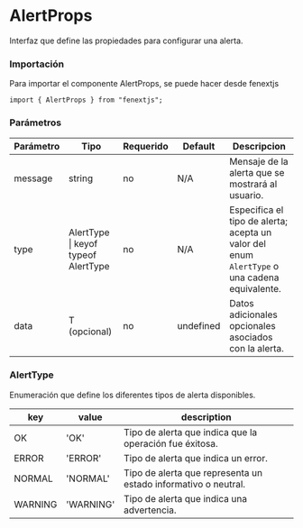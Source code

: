 # AlertProps

Interfaz que define las propiedades para configurar una alerta.

### Importación

Para importar el componente AlertProps, se puede hacer desde fenextjs

```tsx copy
import { AlertProps } from "fenextjs";
```

### Parámetros

| Parámetro | Tipo | Requerido | Default | Descripcion |
| --------- | ---- | --------- | ------- | ----------- |
| message | string | no | N/A | Mensaje de la alerta que se mostrará al usuario. |
| type | AlertType \| keyof typeof AlertType | no | N/A | Especifica el tipo de alerta; acepta un valor del enum `AlertType` o una cadena equivalente. |
| data | T (opcional) | no | undefined | Datos adicionales opcionales asociados con la alerta. |

### AlertType

Enumeración que define los diferentes tipos de alerta disponibles.

| key | value | description |
| --- | --- | --- |
| OK | 'OK' | Tipo de alerta que indica que la operación fue éxitosa. |
| ERROR | 'ERROR' | Tipo de alerta que indica un error. |
| NORMAL | 'NORMAL' | Tipo de alerta que representa un estado informativo o neutral. |
| WARNING | 'WARNING' | Tipo de alerta que indica una advertencia. |
